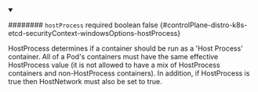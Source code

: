 
<details className="config-field" data-expandable="false" open>
<summary>

######## `hostProcess` <span className="config-field-required" data-required="false">required</span> <span className="config-field-type">boolean</span> <span className="config-field-default">false</span> <span className="config-field-enum"></span> {#controlPlane-distro-k8s-etcd-securityContext-windowsOptions-hostProcess}

HostProcess determines if a container should be run as a 'Host Process' container.
All of a Pod's containers must have the same effective HostProcess value
(it is not allowed to have a mix of HostProcess containers and non-HostProcess containers).
In addition, if HostProcess is true then HostNetwork must also be set to true.

</summary>



</details>
